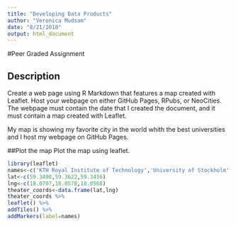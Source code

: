 ```yaml
---
title: "Developing Data Products"
author: "Veronica Mudsam"
date: "8/21/2018"
output: html_document
---
```


#Peer Graded Assignment

## Description
Create a web page using R Markdown that features a map created with Leaflet.
Host your webpage on either GitHub Pages, RPubs, or NeoCities.
The webpage must contain the date that I created the document, and it must contain a map created with Leaflet.

My map is showing my favorite city in the world whith the best universities and I host my webpage on GitHub Pages.

##Plot the map
Plot the map using leaflet.

```r
library(leaflet)
names<-c('KTH Royal Institute of Technology','University of Stockholm','Stockholm School of Economics')
lat<-c(59.3498,59.3622,59.3416)
lng<-c(18.0707,18.0578,18.0568)
theater_coords<-data.frame(lat,lng)
theater_coords %>%
leaflet() %>%
addTiles() %>%
addMarkers(label=names)
```


